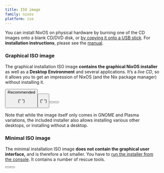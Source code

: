 ```yaml
---
title: ISO image
family: nixos
platform: iso
---
```



You can install NixOS on physical hardware by burning one of the CD images onto a blank CD/DVD disk, or [by copying it onto a USB stick](/manual/nixos/stable#sec-booting-from-usb). For **installation instructions**, please see the [manual](/manual/nixos/stable).

### Graphical ISO image

The graphical installation ISO image **contains the graphical NixOS installer** as well as a **Desktop Environment** and several applications. It’s a _live CD_, so it allows you to get an impression of NixOS (and the Nix package manager) without installing it.

<div class="flex flex-col gap-4 md:gap-6 my-4">
  <span>
    <Button
      color="semidarkblue"
      href={nixosDownloadLink("gnome", "x86_64-linux", "iso", false)}
      shaHref={nixosDownloadLink("gnome", "x86_64-linux", "iso", true)}
      shaText="(SHA-256)"
      size="sm-mobfull"
      classList = {["w-full", "md:w-auto", "block", "md:inline", "text-center", "md:text-left"]}
      label="Download (GNOME, 64-bit Intel/AMD)"
      />
    <Tag color="darkgreen" classList={["hidden", "md:inline"]}>Recommended</Tag>
  </span>

{" "}

<span>
  <Button
    color="semidarkblue"
    href={nixosDownloadLink("gnome", "aarch64-linux", "iso", false)}
    shaHref={nixosDownloadLink("gnome", "aarch64-linux", "iso", true)}
    shaText="(SHA-256)"
    size="sm-mobfull"
    classList={[
      "w-full",
      "md:w-auto",
      "block",
      "md:inline",
      "text-center",
      "md:text-left",
    ]}
    label="Download (GNOME, 64-bit ARM)"
  />
</span>

{" "}

<span>
  <Button
    color="semidarkblue"
    href={nixosDownloadLink("plasma6", "x86_64-linux", "iso", false)}
    shaHref={nixosDownloadLink("plasma6", "x86_64-linux", "iso", true)}
    shaText="(SHA-256)"
    size="sm-mobfull"
    classList={[
      "w-full",
      "md:w-auto",
      "block",
      "md:inline",
      "text-center",
      "md:text-left",
    ]}
    label="Download (Plasma Desktop, 64-bit Intel/AMD)"
  />
</span>

  <span>
    <Button
      color="semidarkblue"
      href={nixosDownloadLink("plasma6", "aarch64-linux", "iso", false)}
      shaHref={nixosDownloadLink("plasma6", "aarch64-linux", "iso", true)}
      shaText="(SHA-256)"
      size="sm-mobfull"
      classList = {["w-full", "md:w-auto", "block", "md:inline", "text-center", "md:text-left"]}
      label="Download (Plasma Desktop, 64-bit ARM)"
      />
  </span>
</div>

Note that while the image itself only comes in GNOME and Plasma variations, the included installer also allows installing various other desktops, or installing without a desktop.

### Minimal ISO image

The minimal installation ISO image **does not contain the graphical user interface,** and is therefore a lot smaller. You have to [run the installer from the console](/manual/nixos/stable/#ch-installation). It contains a number of rescue tools.

<div class="flex flex-col gap-4 md:gap-6 my-4">
  <span>
      <Button
      color="semidarkblue"
      href={nixosDownloadLink("minimal", "x86_64-linux", "iso", false)}
      shaHref={nixosDownloadLink("minimal", "x86_64-linux", "iso", true)}
      shaText="(SHA-256)"
      size="sm-mobfull"
      classList = {["w-full", "md:w-auto", "block", "md:inline", "text-center", "md:text-left"]}
      label="Download (64-bit Intel/AMD)"
      />
  </span>

  <span>
    <Button
      color="semidarkblue"
      href={nixosDownloadLink("minimal", "aarch64-linux", "iso", false)}
      shaHref={nixosDownloadLink("minimal", "aarch64-linux", "iso", true)}
      shaText="(SHA-256)"
      size="sm-mobfull"
      classList={[
        "w-full",
        "md:w-auto",
        "block",
        "md:inline",
        "text-center",
        "md:text-left",
      ]}
      label="Download (64-bit ARM)"
      />
  </span>
</div>
